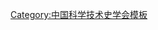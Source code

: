 {{Navbox
| name   = 中国科学技术史学会第三届理事会
| title  = [[中国科学技术史学会]]第三届理事会
| above  = 1986年11月－1990年3月
| bodyclass = hlist
| group1 = 理事长
| list1  = [[柯俊 (材料物理学家)|柯　俊]]
| group2 = 副理事长
| list2  = 
* [[席澤宗]]
* [[陈美东]]
| group3 = 秘书长
| list3  = [[范楚玉]]
| group4 = 常务理事
| list4  = 
* [[方励之]]
* [[丘亮辉]]
* [[汪子春]]
* [[杜石然]]
* [[李佩珊]]
* [[李经纬]]
* [[陈美东]]
* [[范楚玉]]
* [[范岱年]]
* [[林文照]]
* [[姜振寰]]
* [[柯俊 (材料物理学家)|柯　俊]]
* [[赵匡华]]
* [[席澤宗]]
* [[唐锡仁]]
* [[戴念祖]]
| group5 = 
| list5  = 
| group6 = 
| list6  = 
}}<noinclude>
{{collapsible option}}
[[Category:中国科学技术史学会模板]]
</noinclude>